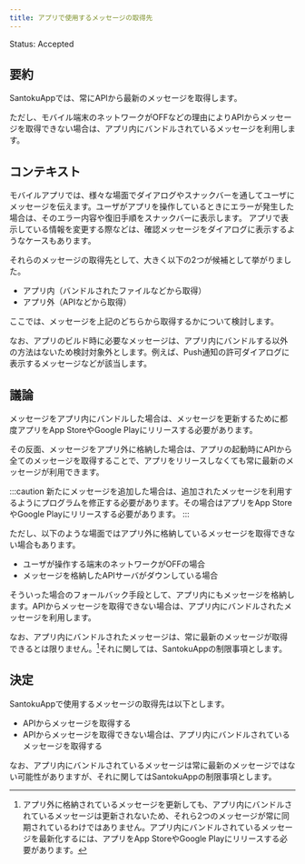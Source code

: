 ```yaml
---
title: アプリで使用するメッセージの取得先
---
```


Status: Accepted

<!--
Proposed: 提案中
Accepted: 採用
Rejected: 却下
Superseded: 廃止
-->

## 要約

SantokuAppでは、常にAPIから最新のメッセージを取得します。

ただし、モバイル端末のネットワークがOFFなどの理由によりAPIからメッセージを取得できない場合は、アプリ内にバンドルされているメッセージを利用します。

## コンテキスト

モバイルアプリでは、様々な場面でダイアログやスナックバーを通してユーザにメッセージを伝えます。ユーザがアプリを操作しているときにエラーが発生した場合は、そのエラー内容や復旧手順をスナックバーに表示します。
アプリで表示している情報を変更する際などは、確認メッセージをダイアログに表示するようなケースもあります。

それらのメッセージの取得先として、大きく以下の2つが候補として挙がりました。

- アプリ内（バンドルされたファイルなどから取得）
- アプリ外（APIなどから取得）

ここでは、メッセージを上記のどちらから取得するかについて検討します。

なお、アプリのビルド時に必要なメッセージは、アプリ内にバンドルする以外の方法はないため検討対象外とします。例えば、Push通知の許可ダイアログに表示するメッセージなどが該当します。

## 議論

メッセージをアプリ内にバンドルした場合は、メッセージを更新するために都度アプリをApp StoreやGoogle Playにリリースする必要があります。

その反面、メッセージをアプリ外に格納した場合は、アプリの起動時にAPIから全てのメッセージを取得することで、アプリをリリースしなくても常に最新のメッセージが利用できます。

:::caution
新たにメッセージを追加した場合は、追加されたメッセージを利用するようにプログラムを修正する必要があります。その場合はアプリをApp StoreやGoogle Playにリリースする必要があります。
:::

ただし、以下のような場面ではアプリ外に格納しているメッセージを取得できない場合もあります。

- ユーザが操作する端末のネットワークがOFFの場合
- メッセージを格納したAPIサーバがダウンしている場合

そういった場合のフォールバック手段として、アプリ内にもメッセージを格納します。APIからメッセージを取得できない場合は、アプリ内にバンドルされたメッセージを利用します。

なお、アプリ内にバンドルされたメッセージは、常に最新のメッセージが取得できるとは限りません。[^1]それに関しては、SantokuAppの制限事項とします。

[^1]: アプリ外に格納されているメッセージを更新しても、アプリ内にバンドルされているメッセージは更新されないため、それら2つのメッセージが常に同期されているわけではありません。アプリ内にバンドルされているメッセージを最新化するには、アプリをApp StoreやGoogle Playにリリースする必要があります。

## 決定

SantokuAppで使用するメッセージの取得先は以下とします。

- APIからメッセージを取得する
- APIからメッセージを取得できない場合は、アプリ内にバンドルされているメッセージを取得する

なお、アプリ内にバンドルされているメッセージは常に最新のメッセージではない可能性がありますが、それに関してはSantokuAppの制限事項とします。
